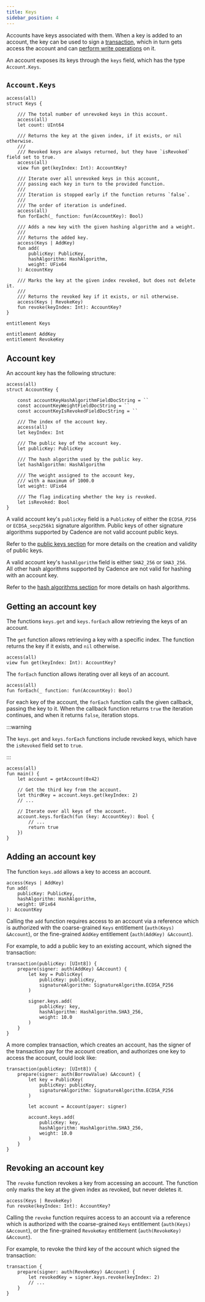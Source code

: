 ```yaml
---
title: Keys
sidebar_position: 4
---
```


Accounts have keys associated with them.
When a key is added to an account,
the key can be used to sign a [transaction](../transactions.md),
which in turn gets access the account
and can [perform write operations](./index.mdx#performing-write-operations) on it.

An account exposes its keys through the `keys` field,
which has the type `Account.Keys`.

## `Account.Keys`

```cadence
access(all)
struct Keys {

    /// The total number of unrevoked keys in this account.
    access(all)
    let count: UInt64

    /// Returns the key at the given index, if it exists, or nil otherwise.
    ///
    /// Revoked keys are always returned, but they have `isRevoked` field set to true.
    access(all)
    view fun get(keyIndex: Int): AccountKey?

    /// Iterate over all unrevoked keys in this account,
    /// passing each key in turn to the provided function.
    ///
    /// Iteration is stopped early if the function returns `false`.
    ///
    /// The order of iteration is undefined.
    access(all)
    fun forEach(_ function: fun(AccountKey): Bool)

    /// Adds a new key with the given hashing algorithm and a weight.
    ///
    /// Returns the added key.
    access(Keys | AddKey)
    fun add(
        publicKey: PublicKey,
        hashAlgorithm: HashAlgorithm,
        weight: UFix64
    ): AccountKey

    /// Marks the key at the given index revoked, but does not delete it.
    ///
    /// Returns the revoked key if it exists, or nil otherwise.
    access(Keys | RevokeKey)
    fun revoke(keyIndex: Int): AccountKey?
}

entitlement Keys

entitlement AddKey
entitlement RevokeKey
```

## Account key

An account key has the following structure:

```cadence
access(all)
struct AccountKey {

	const accountKeyHashAlgorithmFieldDocString = ``
	const accountKeyWeightFieldDocString = ``
	const accountKeyIsRevokedFieldDocString = ``

	/// The index of the account key.
    access(all)
    let keyIndex: Int

    /// The public key of the account key.
    let publicKey: PublicKey

    /// The hash algorithm used by the public key.
    let hashAlgorithm: HashAlgorithm

    /// The weight assigned to the account key,
    /// with a maximum of 1000.0
    let weight: UFix64

    /// The flag indicating whether the key is revoked.
    let isRevoked: Bool
}
```

A valid account key's `publicKey` field is a `PublicKey` of either the
`ECDSA_P256` or `ECDSA_secp256k1` signature algorithm.
Public keys of other signature algorithms supported by Cadence are
not valid account public keys.

Refer to the [public keys section](../crypto.mdx#public-keys)
for more details on the creation and validity of public keys.

A valid account key's `hashAlgorithm` field is either `SHA2_256` or `SHA3_256`.  
All other hash algorithms supported by Cadence are
not valid for hashing with an account key.

Refer to the [hash algorithms section](../crypto.mdx#hash-algorithms)
for more details on hash algorithms.

## Getting an account key

The functions `keys.get` and `keys.forEach` allow retrieving the keys of an account.

The `get` function allows retrieving a key with a specific index.
The function returns the key if it exists, and `nil` otherwise.

```cadence
access(all)
view fun get(keyIndex: Int): AccountKey?
```

The `forEach` function allows iterating over all keys of an account.

```cadence
access(all)
fun forEach(_ function: fun(AccountKey): Bool)
```

For each key of the account, the `forEach` function calls the given callback, passing the key to it.
When the callback function returns `true` the iteration continues,
and when it returns `false`, iteration stops.

:::warning

The `keys.get` and `keys.forEach` functions include revoked keys,
which have the `isRevoked` field set to `true`.

:::

```cadence
access(all)
fun main() {
    let account = getAccount(0x42)

    // Get the third key from the account.
    let thirdKey = account.keys.get(keyIndex: 2)
    // ...

    // Iterate over all keys of the account.
    account.keys.forEach(fun (key: AccountKey): Bool {
        // ...
        return true
    })
}
```

## Adding an account key

The function `keys.add` allows a key to access an account.

```cadence
access(Keys | AddKey)
fun add(
    publicKey: PublicKey,
    hashAlgorithm: HashAlgorithm,
    weight: UFix64
): AccountKey
```

Calling the `add` function requires access to an account via a reference which is authorized
with the coarse-grained `Keys` entitlement (`auth(Keys) &Account`),
or the fine-grained `AddKey` entitlement (`auth(AddKey) &Account`).

For example, to add a public key to an existing account,
which signed the transaction:

```cadence
transaction(publicKey: [UInt8]) {
    prepare(signer: auth(AddKey) &Account) {
        let key = PublicKey(
            publicKey: publicKey,
            signatureAlgorithm: SignatureAlgorithm.ECDSA_P256
        )

        signer.keys.add(
            publicKey: key,
            hashAlgorithm: HashAlgorithm.SHA3_256,
            weight: 10.0
        )
    }
}
```

A more complex transaction, which creates an account,
has the signer of the transaction pay for the account creation,
and authorizes one key to access the account,
could look like:

```cadence
transaction(publicKey: [UInt8]) {
    prepare(signer: auth(BorrowValue) &Account) {
        let key = PublicKey(
            publicKey: publicKey,
            signatureAlgorithm: SignatureAlgorithm.ECDSA_P256
        )

        let account = Account(payer: signer)

        account.keys.add(
            publicKey: key,
            hashAlgorithm: HashAlgorithm.SHA3_256,
            weight: 10.0
        )
    }
}
```

## Revoking an account key

The `revoke` function revokes a key from accessing an account.
The function only marks the key at the given index as revoked, but never deletes it.

```cadence
access(Keys | RevokeKey)
fun revoke(keyIndex: Int): AccountKey?
```

Calling the `revoke` function requires access to an account via a reference which is authorized
with the coarse-grained `Keys` entitlement (`auth(Keys) &Account`),
or the fine-grained `RevokeKey` entitlement (`auth(RevokeKey) &Account`).

For example, to revoke the third key of the account which signed the transaction:

```cadence
transaction {
    prepare(signer: auth(RevokeKey) &Account) {
        let revokedKey = signer.keys.revoke(keyIndex: 2)
        // ...
    }
}
```
